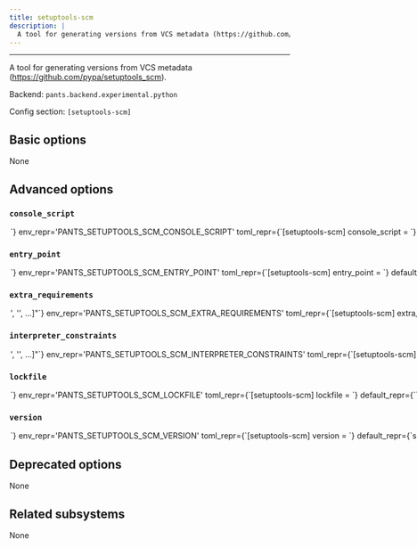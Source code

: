 ```yaml
---
title: setuptools-scm
description: |
  A tool for generating versions from VCS metadata (https://github.com/pypa/setuptools_scm).
---
```



---

A tool for generating versions from VCS metadata (https://github.com/pypa/setuptools_scm).

Backend: <span className="color--primary">`pants.backend.experimental.python`</span>

Config section: <span className="color--primary">`[setuptools-scm]`</span>

<span className={styles.options}>

## Basic options

None

## Advanced options

### `console_script`

<Option
  cli_repr={`--setuptools-scm-console-script=<str>`}
  env_repr='PANTS_SETUPTOOLS_SCM_CONSOLE_SCRIPT'
  toml_repr={`[setuptools-scm]
console_script = <str>`}
  default_repr={`None`}
>

The console script for the tool. Using this option is generally preferable to (and mutually exclusive with) specifying an --entry-point since console script names have a higher expectation of staying stable across releases of the tool. Usually, you will not want to change this from the default.

</Option>

### `entry_point`

<Option
  cli_repr={`--setuptools-scm-entry-point=<str>`}
  env_repr='PANTS_SETUPTOOLS_SCM_ENTRY_POINT'
  toml_repr={`[setuptools-scm]
entry_point = <str>`}
  default_repr={`setuptools_scm`}
>

The entry point for the tool. Generally you only want to use this option if the tool does not offer a --console-script (which this option is mutually exclusive with). Usually, you will not want to change this from the default.

</Option>

### `extra_requirements`

<Option
  cli_repr={`--setuptools-scm-extra-requirements="['<str>', '<str>', ...]"`}
  env_repr='PANTS_SETUPTOOLS_SCM_EXTRA_REQUIREMENTS'
  toml_repr={`[setuptools-scm]
extra_requirements = [
    '<str>',
    '<str>',
    ...,
]`}
  default_repr={`[]`}
>

Any additional requirement strings to use with the tool. This is useful if the tool allows you to install plugins or if you need to constrain a dependency to a certain version.

</Option>

### `interpreter_constraints`

<Option
  cli_repr={`--setuptools-scm-interpreter-constraints="['<str>', '<str>', ...]"`}
  env_repr='PANTS_SETUPTOOLS_SCM_INTERPRETER_CONSTRAINTS'
  toml_repr={`[setuptools-scm]
interpreter_constraints = [
    '<str>',
    '<str>',
    ...,
]`}
  default_repr={`[\n  "CPython>=3.7,<4"\n]`}
>

Python interpreter constraints for this tool.

</Option>

### `lockfile`

<Option
  cli_repr={`--setuptools-scm-lockfile=<str>`}
  env_repr='PANTS_SETUPTOOLS_SCM_LOCKFILE'
  toml_repr={`[setuptools-scm]
lockfile = <str>`}
  default_repr={`<default>`}
>

Path to a lockfile used for installing the tool.

Set to the string `<default>` to use a lockfile provided by Pants, so long as you have not changed the `--version` and `--extra-requirements` options, and the tool&#x27;s interpreter constraints are compatible with the default. Pants will error or warn if the lockfile is not compatible (controlled by `[python].invalid_lockfile_behavior`). See https://github.com/pantsbuild/pants/blob/release_2.15.2/src/python/pants/backend/python/subsystems/setuptools_scm.lock for the default lockfile contents.

Set to the string `<none>` to opt out of using a lockfile. We do not recommend this, though, as lockfiles are essential for reproducible builds and supply-chain security.

To use a custom lockfile, set this option to a file path relative to the build root, then run `/home/josh/work/scie-pants/dist/pants generate-lockfiles --resolve=setuptools-scm`.

Alternatively, you can set this option to the path to a custom lockfile using pip&#x27;s requirements.txt-style, ideally with `--hash`. Set `[python].invalid_lockfile_behavior = 'ignore'` so that Pants does not complain about missing lockfile headers.

</Option>

### `version`

<Option
  cli_repr={`--setuptools-scm-version=<str>`}
  env_repr='PANTS_SETUPTOOLS_SCM_VERSION'
  toml_repr={`[setuptools-scm]
version = <str>`}
  default_repr={`setuptools-scm==6.4.2`}
>

Requirement string for the tool.

</Option>

## Deprecated options

None

## Related subsystems

None

</span>
